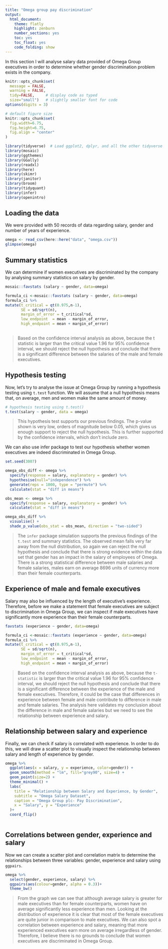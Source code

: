 ```yaml
---
title: "Omega group pay discrimination"
output:
  html_document:
    theme: flatly
    highlight: zenburn
    number_sections: yes
    toc: yes
    toc_float: yes
    code_folding: show
---
```


In this section I will analyse salary data provided of Omega Group executives in order to determine whether gender discrimination problem exists in the company.

```r
knitr::opts_chunk$set(
  message = FALSE, 
  warning = FALSE, 
  tidy=FALSE,     # display code as typed
  size="small")   # slightly smaller font for code
options(digits = 3)

# default figure size
knitr::opts_chunk$set(
  fig.width=6.75, 
  fig.height=6.75,
  fig.align = "center"
)
```

```r
library(tidyverse)  # Load ggplot2, dplyr, and all the other tidyverse packages
library(mosaic)
library(ggthemes)
library(GGally)
library(readxl)
library(here)
library(skimr)
library(janitor)
library(broom)
library(tidyquant)
library(infer)
library(openintro)
```

## Loading the data

We were provided with 50 records of data regarding salary, gender and number of years of experience.

```r
omega <- read_csv(here::here("data", "omega.csv"))
glimpse(omega) 
```

## Summary statistics

We can determine if women executives are discriminated by the company by analysing summary statistics on salary by gender.

```r
mosaic::favstats (salary ~ gender, data=omega)

formula_ci <-mosaic::favstats (salary ~ gender, data=omega) 
formula_ci %>% 
mutate(t_critical = qt(0.975,n-1),
       SE = sd/sqrt(n),
       margin_of_error = t_critical*sd,
       low_endpoint  = mean - margin_of_error,
       high_endpoint = mean + margin_of_error)
       

```

> Based on the confidence interval analysis as above, because the t statistic is larger than the critical value 1.96 for 95% confidence interval, we should reject the null hypothesis and conclude that there is a significant difference between the salaries of the male and female executives.

## Hypothesis testing

Now, let's try to analyse the issue at Omega Group by running a hypothesis testing using `t.test` function. We will assume that a null hypothesis means that, on average, men and women make the same amount of money.

```r
# hypothesis testing using t.test() 
t.test(salary ~ gender, data = omega)
```

> This hypothesis test supports our previous findings. The p-value shown is very low, orders of magnitude below 0.05, which gives us enough support to reject the null hypothesis. This is further supported by the confidence intervals, which don't include zero.

We can also use infer package to test our hypothesis whether women executives are indeed discriminated in Omega Group.

```r
set.seed(3007)

omega_obs_diff <- omega %>%
  specify(response = salary, explanatory = gender) %>%
  hypothesise(null="independence") %>% 
  generate(reps = 1000, type = "permute") %>% 
  calculate(stat = "diff in means")

obs_mean <- omega %>%
  specify(response = salary, explanatory = gender) %>%
  calculate(stat = "diff in means")

omega_obs_diff %>% 
  visualise() +
  shade_p_value(obs_stat = obs_mean, direction = "two-sided")
```

> The `infer` package simulation supports the previous findings of the `t.test` and summary statistics. The observed mean falls very far away from the null distribution, so again we can reject the null hypothesis and conclude that there is strong evidence within the data set that gender has an impact in the salary of employees of Omega. There is a strong statistical difference between male salaries and female salaries, males earn on average 8696 units of currency more than their female counterparts.

## Experience of male and female executives

Salary may also be influenced by the length of executive's experience. Therefore, before we make a statement that female executives are subject to discrimination in Omega Group, we can inspect if male executives have significantly more experience than their female counterparts.

```r

favstats (experience ~ gender, data=omega)

formula_ci <-mosaic::favstats (experience ~ gender, data=omega) 
formula_ci %>% 
mutate(t_critical = qt(0.975,n-1),
       SE = sd/sqrt(n),
       margin_of_error = t_critical*sd,
       low_endpoint  = mean - margin_of_error,
       high_endpoint = mean + margin_of_error)

```

> Based on the confidence interval analysis as above, because the `t-statistic` is larger than the critical value 1.96 for 95% confidence interval, we should reject the null hypothesis and conclude that there is a significant difference between the experience of the male and female executives. Therefore, it could be the case that differences in experience between female and male contribute to difference in male and female salaries. The analysis here validates my conclusion about the difference in male and female salaries but we need to see the relationship between experience and salary.

## Relationship between salary and experience

Finally, we can check if salary is correlated with experience. In order to do this, we will draw a scatter plot to visually inspect the relationship between salary and length of experience by gender.

```r

omega %>% 
  ggplot(aes(x = salary, y = experience, color=gender)) +
  geom_smooth(method = "lm", fill="grey90", size=4) + 
  geom_point(size=2) +
  theme_minimal() +
  labs(
    title = "Relationship between Salary and Experience, by Gender",
    subtitle = "Omega Salary Dataset",
    caption = "Omega Group plc- Pay Discrimination",
    x = "Salary", y = "Experience"
  )+ 
  coord_flip()
  
```

## Correlations between gender, experience and salary

Now we can create a scatter plot and correlation matrix to determine the relationships between three variables: gender, experience and salary using `ggpairs`.

```r
omega %>% 
  select(gender, experience, salary) %>% 
  ggpairs(aes(colour=gender, alpha = 0.3))+
  theme_bw()
```

> From the graph we can see that although average salary is greater for male executives than for female counterparts, women have on average significantly less experience than men. Looking at the distribution of experience it is clear that most of the female executives are quite junior in comparison to male executives. We can also spot a correlation between experience and salary, meaning that more experienced executives earn more on average irregardless of gender. Therefore, I believe there is no grounds to conclude that women executives are discriminated in Omega Group.
